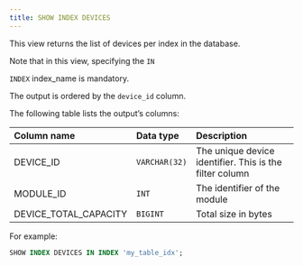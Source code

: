 ---
title: SHOW INDEX DEVICES
---

This view returns the list of devices per index in the database.

Note that in this view, specifying the `IN`

`INDEX` index_name is mandatory.

The output is ordered by the `device_id` column.

The following table lists the output’s columns:



|Column name|Data type|Description|
| :- | :- | :- |
|DEVICE_ID|`VARCHAR(32)`|The unique device identifier. This is the filter column|
|MODULE_ID|`INT`|The identifier of the module|
|DEVICE_TOTAL_CAPACITY|`BIGINT`|Total size in bytes|

For example:

```sql
SHOW INDEX DEVICES IN INDEX 'my_table_idx';
```

